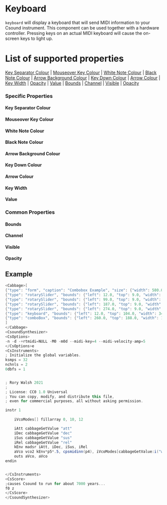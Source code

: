 
# Keyboard

`keyboard` will display a keyboard that will send MIDI information to your Csound instrument. This component can be used together with a hardware controller. Pressing keys on an actual MIDI keyboard will cause the on-screen keys to light up.

# List of supported properties
[Key Separator Colour](#key-separator-colour) | [Mouseover Key Colour](#mouseover-key-colour) | [White Note Colour](#white-note-colour) | [Black Note Colour](#black-note-colour) | [Arrow Background Colour](#arrow-background-colour) | [Key Down Colour](#key-down-colour) | [Arrow Colour](#arrow-colour) | [Key Width](#key-width) | [Opacity](#opacity) | [Value](#value) | [Bounds](#bounds) | [Channel](#channel) | [Visible](#visible) | [Opacity](#opacity)

### Specific Properties

<a id="key-separator-colour" class="anchor-target"></a>
#### Key Separator Colour
<KeySeparatorColour />

<a id="mouseover-key-colour" class="anchor-target"></a>
#### Mouseover Key Colour
<MouseoverKeyColour />

<a id="white-note-colour" class="anchor-target"></a>
#### White Note Colour
<WhiteNoteColour />

<a id="black-note-colour" class="anchor-target"></a>
#### Black Note Colour
<BlackNoteColour />

<a id="arrow-background-colour" class="anchor-target"></a>
#### Arrow Background Colour
<ArrowBackgroundColour />

<a id="key-down-colour" class="anchor-target"></a>
#### Key Down Colour
<KeydownColour />

<a id="arrow-colour" class="anchor-target"></a>
#### Arrow Colour
<ArrowColour />

<a id="key-width" class="anchor-target"></a>
#### Key Width
<KeyWidth />

<a id="value" class="anchor-target"></a>
#### Value
<Value />

### Common Properties

<a id="bounds" class="anchor-target"></a>
#### Bounds
<Bounds />

<a id="channel" class="anchor-target"></a>
#### Channel
<Channel />

<a id="visible" class="anchor-target"></a>
#### Visible
<Visible />

<a id="opacity" class="anchor-target"></a>
#### Opacity
<Opacity />

<!--(End of identifiers)/-->

## Example 
<!--(Widget Example)/-->
```csharp
<Cabbage>[
{"type": "form", "caption": "Combobox Example", "size": {"width": 580.0, "height": 500.0}, "pluginId": "def1"},
{"type": "rotarySlider", "bounds": {"left": 12.0, "top": 9.0, "width": 86.0, "height": 90.0}, "channel": "att", "range": {"min": 0.0, "max": 1.0, "defaultValue": 0.01, "skew": 1.0, "increment": 0.001}, "text": "Att."},
{"type": "rotarySlider", "bounds": {"left": 99.0, "top": 9.0, "width": 86.0, "height": 90.0}, "channel": "dec", "range": {"min": 0.0, "max": 1.0, "defaultValue": 0.4, "skew": 1.0, "increment": 0.001}, "text": "Dec."},
{"type": "rotarySlider", "bounds": {"left": 187.0, "top": 9.0, "width": 86.0, "height": 90.0}, "channel": "sus", "range": {"min": 0.0, "max": 1.0, "defaultValue": 0.7, "skew": 1.0, "increment": 0.001}, "text": "Sus."},
{"type": "rotarySlider", "bounds": {"left": 274.0, "top": 9.0, "width": 86.0, "height": 90.0}, "channel": "rel", "range": {"min": 0.0, "max": 1.0, "defaultValue": 0.8, "skew": 1.0, "increment": 0.001}, "text": "Rel."},
{"type": "keyboard", "bounds": {"left": 12.0, "top": 104.0, "width": 348.0, "height": 80.0}, "channel": "keyboard"},
{"type": "comboBox", "bounds": {"left": 260.0, "top": 188.0, "width": 100.0, "height": 30.0}, "channel": "waveform", "corners": 5.0, "items": ["Saw", "Square", "Triangle"]}
]
</Cabbage>
<CsoundSynthesizer>
<CsOptions>
-n -d -+rtmidi=NULL -M0 -m0d --midi-key=4 --midi-velocity-amp=5
</CsOptions>e
<CsInstruments>
; Initialize the global variables. 
ksmps = 32
nchnls = 2
0dbfs = 1


; Rory Walsh 2021 
;
; License: CC0 1.0 Universal
; You can copy, modify, and distribute this file, 
; even for commercial purposes, all without asking permission. 

instr 1
    
    iVcoModes[] fillarray 0, 10, 12

    iAtt cabbageGetValue "att"
    iDec cabbageGetValue "dec"
    iSus cabbageGetValue "sus"
    iRel cabbageGetValue "rel"
    kEnv madsr iAtt, iDec, iSus, iRel
    aVco vco2 kEnv*p5*.5, cpsmidinn(p4), iVcoModes[cabbageGetValue:i("waveform")]
    outs aVco, aVco    
endin


</CsInstruments>
<CsScore>
;causes Csound to run for about 7000 years...
f0 z
</CsScore>
</CsoundSynthesizer>

```
<!--(End Widget Example)/-->
